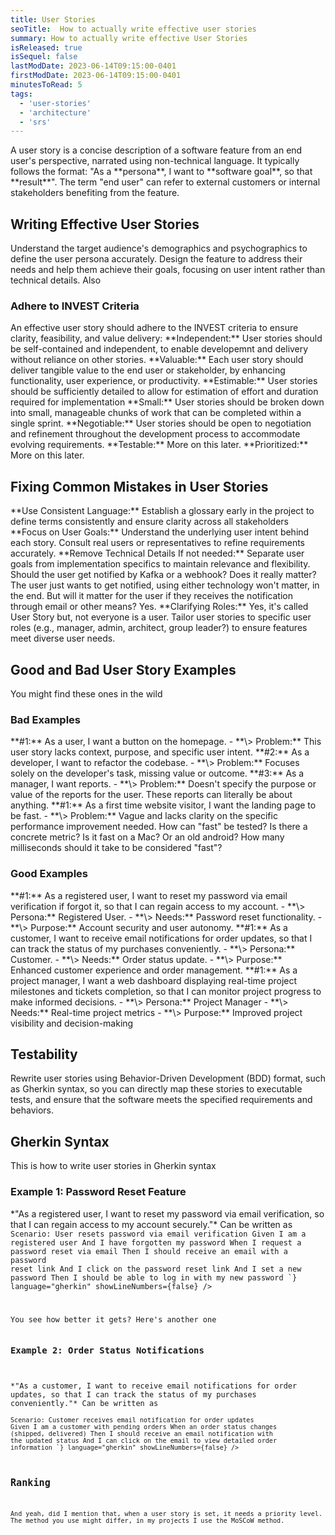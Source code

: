 ```yaml
---
title: User Stories
seoTitle:  How to actually write effective user stories
summary: How to actually write effective User Stories
isReleased: true
isSequel: false
lastModDate: 2023-06-14T09:15:00-0401
firstModDate: 2023-06-14T09:15:00-0401
minutesToRead: 5
tags:
  - 'user-stories'
  - 'architecture'
  - 'srs'
---
```


<C>
A user story is a concise description of a software feature from an end user's perspective, narrated using non-technical language. It typically follows the format: "As a **persona**, I want to **software goal**, so that **result**".
</C>
<C>
The term "end user" can refer to external customers or internal stakeholders benefiting from the feature.
</C>
<H2>Writing Effective User Stories</H2>
<C>
Understand the target audience's demographics and psychographics to define the user persona accurately. Design the feature to address their needs and help them achieve their goals, focusing on user intent rather than technical details. Also
</C>

<H3>Adhere to INVEST Criteria</H3>
<C>
An effective user story should adhere to the <L href='https://www.agilealliance.org/glossary/invest/'>INVEST</L> criteria to ensure clarity, feasibility, and value delivery:
</C>

<C>
 **Independent:** User stories should be self-contained and independent, to enable developemnt and delivery without reliance on other stories.
</C>



<C>
**Valuable:** Each user story should deliver tangible value to the end user or stakeholder, by enhancing functionality, user experience, or productivity.
</C>




<C>
**Estimable:** User stories should be sufficiently detailed to allow for <L href='/services/estimates'>estimation</L> of effort and duration required for implementation
</C>


<C>
**Small:** User stories should be broken down into small, manageable chunks of work that can be completed within a single <L href='/services/deadlines'>sprint.</L>
</C>



<C>
**Negotiable:** User stories should be open to negotiation and refinement throughout the development process to accommodate evolving requirements.
</C>

<C>
**Testable:** More on this <L href='#testability'>later.</L>
</C>

<C>
**Prioritized:** More on this <L href='#ranking'>later.</L>
</C>

<H2>Fixing Common Mistakes in User Stories</H2>

<C>
**Use Consistent Language:** Establish a <L href='/services/glossary'>glossary</L> early in the project to define terms consistently and ensure clarity across all stakeholders
</C>





<C>
**Focus on User Goals:** Understand the underlying user intent behind each story. Consult real users or representatives to refine requirements accurately.
</C>




<C>
**Remove Technical Details If not needed:** Separate user goals from implementation specifics to maintain relevance and flexibility. Should the user get notified by Kafka or a webhook? Does it really matter? The user just wants to get notified, using either technology won't matter, in the end. But will it matter for the user if they receives the notification through email or other means? Yes.
</C>




<C>
**Clarifying Roles:** Yes, it's called User Story but, not everyone is a user. Tailor user stories to specific user roles (e.g., manager, admin, architect, <L href='https://www.urbandictionary.com/define.php?term=group%20leader'>group leader?</L>)  to ensure features meet diverse user needs. 
</C>

<H2>Good and Bad User Story Examples</H2>


<C>
You might find these ones in the wild
</C>
<H3>Bad Examples</H3>
<C>
 **#1:** As a user, I want a button on the homepage.
  - **\>  Problem:** This user story lacks context, purpose, and specific user intent.
</C>
<C>
 **#2:**  As a developer, I want to refactor the codebase.
  - **\>  Problem:** Focuses solely on the developer's task, missing value or outcome.
  </C>
<C>
 **#3:** As a manager, I want reports.
  - **\>  Problem:** Doesn't specify the purpose or value of the reports for the user. These reports can literally be about anything.
  </C>
<C>
 **#1:** As a first time website visitor, I want the landing page to be fast.
  - **\>  Problem:** Vague and lacks clarity on the specific performance improvement needed. How can "fast" be tested? Is there a concrete metric? Is it fast on a Mac? Or an old android? How many milliseconds should it take to be considered "fast"?
  </C>
<H3>Good Examples</H3>
<C>
 **#1:** As a registered user, I want to reset my password via email verification if forgot it, so that I can regain access to my account.
  - **\>  Persona:** Registered User.
  - **\>  Needs:** Password reset functionality.
  - **\>  Purpose:** Account security and user autonomy.
</C>
<C>
 **#1:** As a customer, I want to receive email notifications for order updates, so that I can track the status of my purchases conveniently.
  - **\>  Persona:** Customer.
  - **\>  Needs:** Order status update.
  - **\>  Purpose:**  Enhanced customer experience and order management.
</C>
<C>
 **#1:** As a project manager, I want a web dashboard displaying real-time project milestones and tickets completion, so that I can monitor project progress to make informed decisions.
  - **\>  Persona:** Project Manager
  - **\>  Needs:** Real-time project metrics
  - **\>  Purpose:**  Improved project visibility and decision-making
</C>
<H2 id='testability'>Testability</H2>
<C>
Rewrite user stories using Behavior-Driven Development (<L href='https://www.agilealliance.org/glossary/bdd/'>BDD</L>) format, such as <L href='https://cucumber.io/docs/gherkin/reference/'>Gherkin</L> syntax, so you can directly map these stories to executable tests, and ensure that the software meets the specified requirements and behaviors.
</C>
<H2>Gherkin Syntax</H2>



<C>
This is how to write user stories in Gherkin syntax 
</C>
<H3>Example 1: Password Reset Feature</H3>
<C>
*"As a registered user, I want to reset my password via email verification, so that I can regain access to my account securely."* Can be written as
</C>
<Code
  code={`Feature: Password Reset

  Scenario: User resets password via email verification
    Given I am a registered user
    And I have forgotten my password
    When I request a password reset via email
    Then I should receive an email with a password reset link
    And I click on the password reset link
    And I set a new password
    Then I should be able to log in with my new password
`}
  language="gherkin"
  showLineNumbers={false}
/>


<C>
You see how better it gets? Here's another one 
</C>
<H3>Example 2: Order Status Notifications</H3>
<C>
*"As a customer, I want to receive email notifications for order updates, so that I can track the status of my purchases conveniently."* Can be written as
</C>
<Code
  code={`Feature: Order Status Notifications

  Scenario: Customer receives email notification for order updates
    Given I am a customer with pending orders
    When an order status changes (shipped, delivered)
    Then I should receive an email notification with the updated status
    And I can click on the email to view detailed order information
`}
  language="gherkin"
  showLineNumbers={false}
/>


<H2 id='ranking'>Ranking</H2>
<C>
And yeah, did I mention that, when a user story is set, it needs a priority level. The method you use might <L href='https://www.altexsoft.com/blog/most-popular-prioritization-techniques-and-methods-moscow-rice-kano-model-walking-skeleton-and-others'>differ</L>, in <L href='/services/full-software-solution'>my projects</L> I use the <L href='https://en.wikipedia.org/wiki/MoSCoW_method'>MoSCoW</L> method.
</C>



